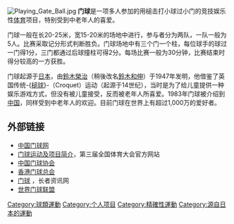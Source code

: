 {{noteTA
|1=zh-hans:门球; zh-hant:槌球; zh-hk: 門球
}}
[[File:Playing_Gate_Ball.jpg|thumb]]
'''门球'''是一项多人参加的用槌击打小球过小门的竞技娱乐性[[体育|体育]]项目，特别受到中老年人的喜爱。

门球一般在长20-25米，宽15-20米的场地中进行，参与者分为两队，一队一般为5人。比赛采取记分形式判断胜负。门球场地中有三个门一个柱，每位球手的球过一门得1分，三门都通过后球撞柱可得2分。每场比赛一般为30分钟，比赛结束时得分较高的一方获胜。

门球起源于[[日本|日本]]，由[[鈴木榮治|鈴木榮治]]（稍後改名[[鈴木和伸|鈴木和伸]]）于1947年发明，他借鉴了英国传统-{[[槌球|槌球]]}-（Croquet）运动（起源于14世纪），当时是为了给儿童提供一种娱乐游戏方式，但没有被儿童接受，反而被老年人所喜爱。1983年门球被介绍到[[中国|中国]]，同样受到中老年人的欢迎。目前门球在世界上有超过1,000万的爱好者。

== 外部链接 ==
*[http://www.menqiu.com 中国门球网] {{Wayback|url=http://www.menqiu.com/ |date=20210301123854 }}
*[https://web.archive.org/web/20060503034805/http://www.3rdsportsgames.org/newscenter/item/gateball/2006-01-16/773968.html 门球运动及项目简介]，第三届全国体育大会官方网站{{zh-cn icon}}
*[https://web.archive.org/web/20060414235035/http://www.sport.org.cn/menqiu/index.html 中国门球协会]{{zh-cn icon}}
*[https://web.archive.org/web/20130726181012/http://hkgateball.org.hk/C00-Main/C00-Main.htm 香港门球总会]{{zh-hk icon}}
*[http://www.elderlyservice.com/life/leisure_sport03.htm 门球] {{Wayback|url=http://www.elderlyservice.com/life/leisure_sport03.htm |date=20160304074707 }}，长者资讯网{{zh-cn icon}}
*[http://www.gateball.or.jp/jguweb/wgu/index.html 世界门球联盟] {{Wayback|url=http://www.gateball.or.jp/jguweb/wgu/index.html |date=20090612064059 }}{{en icon}}

{{Authority control}}
{{体育小作品}}
[[Category:球類運動|Category:球類運動]]
[[Category:个人项目|Category:个人项目]]
[[Category:精確性運動|Category:精確性運動]]
[[Category:源自日本的運動|Category:源自日本的運動]]